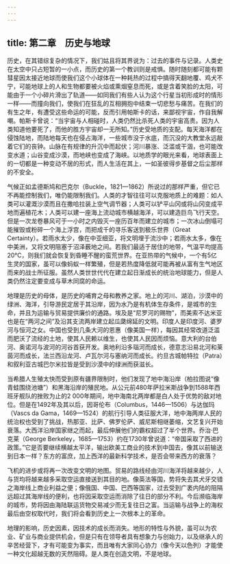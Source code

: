 ```yaml
---
---
---
```

title: 第二章　历史与地球
---




历史，在其错综复杂的情况下，我们姑且将其界说为：过去的事件与记录。人类史在太空中只占短暂的一小点，而历史的第一个教训则是戒惧。随时随刻都可能有颗彗星因太接近地球而使我们这个小球体在一种耗热的过程中搞得天翻地覆、鸡犬不宁，可能地球上的人和生物都要被火焰或熏烟窒息而死，或是含着笑脸的太阳，可能由于一个小碎片滑出了轨道——如同我们有些人认为这个行星当初形成时的情形一样——而撞向我们，使我们在狂乱的互相拥抱中结束一切悲愁与痛苦。在我们的有生之年，有遭受这些命运的可能，反而引用帕斯卡的话，来鄙视宇宙，作自我解嘲。帕斯卡曾说：“当宇宙与人相碰时，人类仍然比杀死人类的宇宙高贵。因为人类知道他要死了，而他的胜方宇宙却一无所知。”历史受地质的支配。每天海洋都在侵蚀陆地，而陆地每天也在侵占海洋，一些城市没于水底，而沉没的大教堂永远敲着它们的丧钟。山脉在有规律的升沉中而起伏；河川暴涨、泛滥或干涸，也可能改变水道；山谷变成沙漠，而地峡也变成了海峡。以地质学的眼光来看，地球表面上的一切都是一种变动不居的形式，而人生活在其上，一如圣彼得步基督之后尘那样的不安全。

气候正如孟德斯鸠和巴克尔（Buckle，1821—1862）所说过的那样严重，但它已不再能控制我们，唯仍能限制我们。人类的才智往往可以克服地质上的难题：如人类可以灌溉沙漠而且在撒哈拉装上空气调节器；人类可以铲平山冈或将山冈变成平地而遍植花木；人类可以建一座海上流动城市横越海洋，可以建造巨鸟飞行天空。但是一次龙卷暴风可于一小时之内毁灭一座历百年而建立的城市；一次冰山倒塌可能摧毁或粉碎一个海上浮宫，而把成千的寻乐客送到极乐世界（Great Certainty）。若雨水太少，像在中亚细亚，将文明埋于流沙中；若雨水太多，像在中美洲，又将文明阻塞于沼泽薮地之间。若我们最适于居住的地带，气温平均提高20℃，则我们就会恢复到昏睡不醒的蛮荒世界。在亚热带的气候中，一个有5亿生灵的国家，虽可以像蚂蚁一样繁殖，但是若热度降低就可能再被从富有生气地区而来的战士所征服。虽然人类世世代代在建立起日渐成长的统治地球能力，但是人类仍然注定要变成与草木同腐的命运。

地理是历史的母体，是历史的哺育之母和教养之家。地上的河川、湖泊，沙漠中的绿洲、海洋，引导游民定居于其沿岸，因为水乃是有机体生存条件，是城市的生命，并且为运输与贸易提供廉价的通路。埃及是“尼罗河的赐物”，而美索不达米亚也是在“两河之间”及沿其支流两岸建立起瓜瓞绵延的文明。印度人是印度河、婆罗河与恒河之女。中国也受到几条大河的恩惠（像美国一样），每因其经常改道泛滥而肥沃了流经的土地，使其人民赖以维生，也使其人民因而烦恼。意大利的台伯河、奥诺河与波河的河谷首获开发。奥地利沿多瑙河而成长，德意志沿易北河和莱茵河而成长，法兰西沿龙河、卢瓦尔河与塞纳河而成长。约旦古城帕特拉（Patra）和叙利亚古城巴尔米拉皆是受到沙漠中的绿洲而获滋长。

当希腊人生殖太快而受到原有疆界限制时，他们发现了地中海沿岸（柏拉图说“像青蛙围绕池塘”）和黑海沿岸的殖民地。从公元前480年萨拉米斯战争到1588年西班牙舰队的挫败为止的2 000年期间，地中海南北两岸都是白人处于优势的敌对地位。但是在1492年及其以后，因哥伦布（Columbus，1446—1506）与达伽玛（Vascs da Gama，1469—1524）的航行引导人类征服大洋，地中海两岸人民的统治权也受到了挑战，热那亚、比萨、佛罗伦萨、威尼斯相继萎缩，文艺复兴开始衰落。大西洋沿岸国家继之而起，最后伸展他们的霸权超过了半个世界。乔治·巴克莱（George Berkeley，1685—1753）约在1730年曾说道：“帝国采取了西进的政策。”它是否要继续横越太平洋，输出欧美工商业的技术到中国去，像其以前输送到日本一样？东方的富庶，加上西洋的最新科学技术，是否会带来西方的衰落？

飞机的进步或将再一次改变文明的地图。贸易的路线经由河川海洋将越来越少，人与货均将越来越多采取空运直接送到其目的地。像英法等国，势将失去其犬牙交错之海岸线上商业利益之便；像俄国、中国、巴西等国家，过去受到广袤内陆的阻隔远超过其海岸线的便利，也将因采取空运而消除了往日的部分不利。今后濒临海岸的城市，势将因由海陆联运货物交易减少而无复往日之富。当运输与战争上的海权最后由空权取代时，我们将会看到历史上一次根本上的革命。

地理的影响，历史因素，因技术的成长而消失。地形的特性与外貌，虽可以为农业、矿业与商业提供机会，但是只有在领导者具有想象力与创始力，以及继承人的辛苦经营下，才有可能变为事实，而且唯有大家同心协力（像今天以色列）才能使一种文化超越无数的天然阻碍。是人类在创造文明，不是地球。